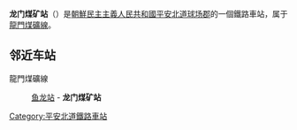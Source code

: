 {{unreferenced|time=2015-01-19T15:07:37+00:00}}
{{朝鮮半島車站資訊
|公司色 = blue
|文字色 = 
|站名 = 龙门煤矿站
|圖片 = 
|pxl = 
|圖片說明 =
|前一站 = [[鱼龙站_(平安北道)|鱼龙]]
|前一站距離 = 7.1
|後一站距離 = 
|後一站 = 
|所屬路線 = [[龍門煤礦線|龍門煤礦線]]
|距離 = 7.1
|起點站 = [[鱼龙站_(平安北道)|鱼龙]]
|諺文 = 룡문탄광역
|朝鮮漢字 = 龍門炭鑛驛
|文觀部式 = 
|馬-賴式 = Ryongmun T'an'gwang-yŏk
|副站名 = 
|車站編號 = 
|停站路線數 = 
|所屬公司 = [[朝鮮民主主義人民共和國鐵道省|朝鮮民主主義人民共和國鐵道省]]
|所在地 =[[平安北道|平安北道]][[球场郡|球场郡]]
|車站構造 = 地面车站
|月台配置 = 
|啟用年月日 =
|廢站年月日 = 
|上下車人次 = 
|統計年度 = 
|轉車 = 
|備註 = 
|全寬備註 = 
}}

'''龙门煤矿站'''（{{lang-ko|룡문탄광역}}）是[[朝鮮民主主義人民共和國|朝鮮民主主義人民共和國]][[平安北道|平安北道]][[球场郡|球场郡]]的一個鐵路車站，属于[[龍門煤礦線|龍門煤礦線]]。

==邻近车站==
龍門煤礦線
:[[鱼龙站_(平安北道)|鱼龙站]] - '''龙门煤矿站'''

{{朝鲜铁路小作品}}

{{龍門煤礦線}}

[[Category:平安北道鐵路車站|Category:平安北道鐵路車站]]